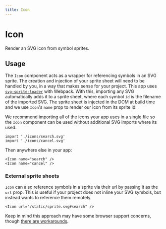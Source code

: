 ```yaml
---
title: Icon
---
```




# Icon

Render an SVG icon from symbol sprites.
<Showcase>
  <Stack dividers>
    <Inline space="large">
      <Icon name="edit" size="small" />
      <Icon name="eye" size="small" />
      <Icon name="heart" size="small" />
      <Icon name="frown" size="small" />
      <Icon name="map" size="small" />
    </Inline>
    <Inline space="large">
      <Icon name="edit" size="medium" />
      <Icon name="eye" size="medium" />
      <Icon name="heart" size="medium" />
      <Icon name="frown" size="medium" />
      <Icon name="map" size="medium" />
    </Inline>
    <Inline space="large">
      <Icon name="edit" size="xlarge" />
      <Icon name="eye" size="xlarge" />
      <Icon name="heart" size="xlarge" />
      <Icon name="frown" size="xlarge" />
      <Icon name="map" size="xlarge" />
    </Inline>
  </Stack>
</Showcase>

## Usage

The `Icon` component acts as a wrapper for referencing symbols in an SVG sprite. The creation and injection of your sprite sheet will need to be handled by you, in a way that makes sense for your project. This app uses [`svg-sprite-loader`](https://github.com/JetBrains/svg-sprite-loader) with Webpack. With this, importing any SVG automatically adds it to a sprite sheet, where each symbol `id` is the filename of the imported SVG. The sprite sheet is injected in the DOM at build time and we use `Icon`'s `name` prop to render our icon from its sprite id:

We recommend importing all of the icons your app uses in a single file so the `Icon` component can be used without additional SVG imports where its used.

```
import './icons/search.svg'
import './icons/cancel.svg'
```

Then anywhere else in your app:

```
<Icon name="search" />
<Icon name="cancel" />
```

### External sprite sheets

`Icon` can also reference symbols in a sprite via their url by passing it as the `url` prop. This is useful if your project does not inline your SVG symbols, but instead wants to reference them remotely.

```
<Icon url="/static/sprite.svg#search" />
```

Keep in mind this approach may have some browser support concerns, though [there are workarounds](https://css-tricks.com/pretty-good-svg-icon-system/).

